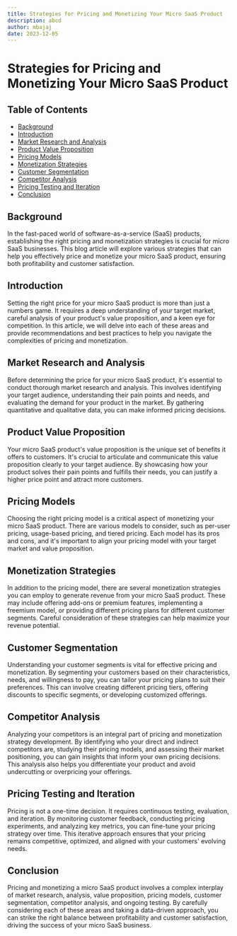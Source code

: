 ```yaml
---
title: Strategies for Pricing and Monetizing Your Micro SaaS Product
description: abcd
author: mbajaj
date: 2023-12-05
---
```


# Strategies for Pricing and Monetizing Your Micro SaaS Product

## Table of Contents

- [Background](#background)
- [Introduction](#introduction)
- [Market Research and Analysis](#market-research-and-analysis)
- [Product Value Proposition](#product-value-proposition)
- [Pricing Models](#pricing-models)
- [Monetization Strategies](#monetization-strategies)
- [Customer Segmentation](#customer-segmentation)
- [Competitor Analysis](#competitor-analysis)
- [Pricing Testing and Iteration](#pricing-testing-and-iteration)
- [Conclusion](#conclusion)

## Background<a name="background"></a>

In the fast-paced world of software-as-a-service (SaaS) products, establishing the right pricing and monetization strategies is crucial for micro SaaS businesses. This blog article will explore various strategies that can help you effectively price and monetize your micro SaaS product, ensuring both profitability and customer satisfaction.

## Introduction<a name="introduction"></a>

Setting the right price for your micro SaaS product is more than just a numbers game. It requires a deep understanding of your target market, careful analysis of your product's value proposition, and a keen eye for competition. In this article, we will delve into each of these areas and provide recommendations and best practices to help you navigate the complexities of pricing and monetization.

## Market Research and Analysis<a name="market-research-and-analysis"></a>

Before determining the price for your micro SaaS product, it's essential to conduct thorough market research and analysis. This involves identifying your target audience, understanding their pain points and needs, and evaluating the demand for your product in the market. By gathering quantitative and qualitative data, you can make informed pricing decisions.

## Product Value Proposition<a name="product-value-proposition"></a>

Your micro SaaS product's value proposition is the unique set of benefits it offers to customers. It's crucial to articulate and communicate this value proposition clearly to your target audience. By showcasing how your product solves their pain points and fulfills their needs, you can justify a higher price point and attract more customers.

## Pricing Models<a name="pricing-models"></a>

Choosing the right pricing model is a critical aspect of monetizing your micro SaaS product. There are various models to consider, such as per-user pricing, usage-based pricing, and tiered pricing. Each model has its pros and cons, and it's important to align your pricing model with your target market and value proposition.

## Monetization Strategies<a name="monetization-strategies"></a>

In addition to the pricing model, there are several monetization strategies you can employ to generate revenue from your micro SaaS product. These may include offering add-ons or premium features, implementing a freemium model, or providing different pricing plans for different customer segments. Careful consideration of these strategies can help maximize your revenue potential.

## Customer Segmentation<a name="customer-segmentation"></a>

Understanding your customer segments is vital for effective pricing and monetization. By segmenting your customers based on their characteristics, needs, and willingness to pay, you can tailor your pricing plans to suit their preferences. This can involve creating different pricing tiers, offering discounts to specific segments, or developing customized offerings.

## Competitor Analysis<a name="competitor-analysis"></a>

Analyzing your competitors is an integral part of pricing and monetization strategy development. By identifying who your direct and indirect competitors are, studying their pricing models, and assessing their market positioning, you can gain insights that inform your own pricing decisions. This analysis also helps you differentiate your product and avoid undercutting or overpricing your offerings.

## Pricing Testing and Iteration<a name="pricing-testing-and-iteration"></a>

Pricing is not a one-time decision. It requires continuous testing, evaluation, and iteration. By monitoring customer feedback, conducting pricing experiments, and analyzing key metrics, you can fine-tune your pricing strategy over time. This iterative approach ensures that your pricing remains competitive, optimized, and aligned with your customers' evolving needs.

## Conclusion<a name="conclusion"></a>

Pricing and monetizing a micro SaaS product involves a complex interplay of market research, analysis, value proposition, pricing models, customer segmentation, competitor analysis, and ongoing testing. By carefully considering each of these areas and taking a data-driven approach, you can strike the right balance between profitability and customer satisfaction, driving the success of your micro SaaS business.
